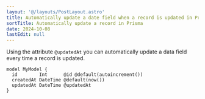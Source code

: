 ```yaml
---
layout: '@/layouts/PostLayout.astro'
title: Automatically update a date field when a record is updated in Prisma
sortTitle: Automatically update a record in Prisma
date: 2024-10-08
lastEdit: null
---
```



Using the attribute `@updatedAt` you can automatically update a data field every time a record is updated.

```prisma
model MyModel {
  id        Int      @id @default(autoincrement())
  createdAt DateTime @default(now())
  updatedAt DateTime @updatedAt
}
```
